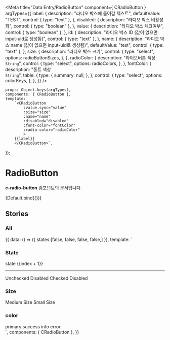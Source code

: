 
<Meta
    title="Data Entry/RadioButton"
    component={ CRadioButton }
    argTypes={{
        label: {
            description: "라디오 박스에 들어갈 텍스트",
            defaultValue: "TEST",
            control: { type: "text" },
        },
        disabled: {
            description: "라디오 박스 비활성화",
            control: { type: "boolean" },
        },
        value: {
            description: "라디오 박스 체크여부",
            control: { type: "boolean" },
        },
        id: {
            description: "라디오 박스 ID (값이 없으면 input-uid로 생성됨)",
            control: { type: "text" },
        },
        name: {
            description: "라디오 박스 name (값이 없으면 input-uid로 생성됨)",
            defaultValue: "test",
            control: { type: "text" },
        },
        size: {
            description: "라디오 박스 크기",
            control: {
                type: "select",
                options: radioButtonSizes,
            },
        },
        radioColor: {
          description: "라이오버튼 색상<br/>`String`",
          control: {
              type: "select",
              options: radioColors,
          },
      },
        fontColor: {
          description: "폰트 색상<br/>`String`",
          table: {
            type: {
              summary: null,
            },
          },
          control: {
            type: "select",
            options: colorKeys,
          },
        },
    }}
/>


    props: Object.keys(argTypes),
    components: { CRadioButton },
    template:
        `<CRadioButton
            :value.sync="value"
            :size="size"
            :name="name"
            :disabled="disabled"
            :font-color="fontColor"
            :radio-color="radioColor"
            >
        {{label}}
        </CRadioButton>`,
});

# RadioButton

**c-radio-button** 컴포넌트의 문서입니다.

<Story name="Default" height="100px">
    {Default.bind({})}
</Story>

<ArgsTable story="Default" />

## Stories
### All

<Canvas>
    <Story name="All" height="100px">
        {{
         data: () => ({
            states:[false, false, false, false,]
        }),
            template: `
                <div>
                    <div>
                        <h3 class="mb-12">State</h3>
                        <CRadioButton
                            v-for="(state,index) in states"
                            :key="index"
                            name="state"
                            :value=state>
                            state {{index + 1}}
                        </CRadioButton>
                        <hr/>
                        <CRadioButton disabled name="disabled" :value="false">Unchecked Disabled</CRadioButton>
                        <CRadioButton :value="true" disabled name="disabled">Checked Disabled</CRadioButton>
                    </div>
                    <div class="mt-20">
                        <h3 class="mb-12">Size</h3>
                        <CRadioButton size="medium" class="mb-4" name="size">Medium Size</CRadioButton>
                        <CRadioButton size="small" class="mb-4" name="size">Small Size</CRadioButton>
                    </div>
                    <div class="mt-20">
                        <h3 class="mb-12"> color</h3>
                        <CRadioButton size="medium" class="mb-4" name="size" font-color="primary">primary</CRadioButton>
                        <CRadioButton size="medium" class="mb-4" name="size" radio-color="success" font-color="success">success</CRadioButton>
                        <CRadioButton size="medium" class="mb-4" name="size" radio-color="info" font-color="info">info</CRadioButton>
                        <CRadioButton size="medium" class="mb-4" name="size" radio-color="error" font-color="error">error</CRadioButton>
                    </div>
                </div>
            `,
            components: { CRadioButton },
        }}
    </Story>
</Canvas>

